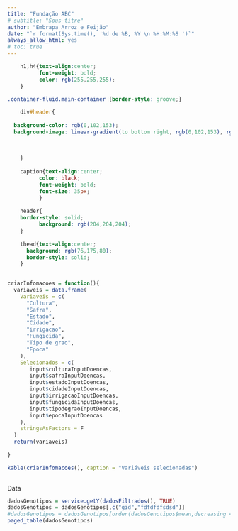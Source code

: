 ```yaml
---
title: "Fundação ABC"
# subtitle: "Sous-titre"
author: "Embrapa Arroz e Feijão"
date: "`r format(Sys.time(), '%d de %B, %Y \n %H:%M:%S ')`"
always_allow_html: yes
# toc: true
---
```




```css
    h1,h4{text-align:center;
          font-weight: bold;
          color: rgb(255,255,255);
    }
    
.container-fluid.main-container {border-style: groove;}

    div#header{
          
  background-color: rgb(0,102,153);
  background-image: linear-gradient(to bottom right, rgb(0,102,153), rgb(0,153,102));
    
   
    
    }
    
    caption{text-align:center;
          color: black;
          font-weight: bold;
          font-size: 35px;
          }
          
    header{
    border-style: solid;
          background: rgb(204,204,204);
    }
      
    thead{text-align:center;
      background: rgb(76,175,80);
      border-style: solid;
    }
    
```



```r
criarInfomacoes = function(){
  variaveis = data.frame(
    Variaveis = c(
      "Cultura",
      "Safra",
      "Estado",
      "Cidade",
      "irrigacao",
      "Fungicida",
      "Tipo de grao",
      "Epoca"
    ),
    Selecionados = c(
       input$culturaInputDoencas,
       input$safraInputDoencas,
       input$estadoInputDoencas,
       input$cidadeInputDoencas,
       input$irrigacaoInputDoencas,
       input$fungicidaInputDoencas,
       input$tipodegraoInputDoencas,
       input$epocaInputDoencas
    ),
    stringsAsFactors = F
  )
  return(variaveis)
  
}

kable(criarInfomacoes(), caption = "Variáveis selecionadas")
  
```

Data

```r
dadosGenotipos = service.getY(dadosFiltrados(), TRUE)
dadosGenotipos = dadosGenotipos[,c("gid","fdfdfdfsdsd")]
#dadosGenotipos = dadosGenotipos[order(dadosGenotipos$mean,decreasing = T),]
paged_table(dadosGenotipos)

```
